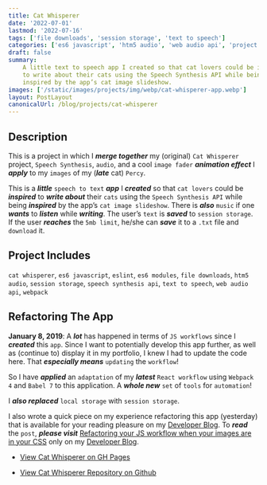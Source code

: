 ```yaml
---
title: Cat Whisperer
date: '2022-07-01'
lastmod: '2022-07-16'
tags: ['file downloads', 'session storage', 'text to speech']
categories: ['es6 javascript', 'htm5 audio', 'web audio api', 'project']
draft: false
summary:
    A little text to speech app I created so that cat lovers could be inspired
    to write about their cats using the Speech Synthesis API while being
    inspired by the app’s cat image slideshow.
images: ['/static/images/projects/img/webp/cat-whisperer-app.webp']
layout: PostLayout
canonicalUrl: /blog/projects/cat-whisperer
---
```


<Interglobalmedia
	src="/static/images/projects/img/webp/cat-whisperer-app.webp"
	author="Maria D. Campbell"
	alt="Cat Whisperer"
	srcUrl="/static/images/projects/img/webp/cat-whisperer-app.webp"
	authorUrl="/about"
/>

## Description

This is a project in which I **_merge together_** my (original) `Cat Whisperer`
project, `Speech Synthesis`, `audio`, and a cool `image fader` **_animation
effect_** I **_apply_** to my `images` of my (**_late_** cat) `Percy`.

This is a **_little_** `speech to text` **_app_** I **_created_** so that
`cat lovers` could be **_inspired_** to **_write about_** their `cats` using the
`Speech Synthesis API` while being **_inspired_** by the app’s
`cat image slideshow`. There is **_also_** `music` if one **_wants_** to
**_listen_** while **_writing_**. The user’s `text` is **_saved_** to
`session storage`. If the user **_reaches_** the `5mb limit`, he/she can
**_save_** it to a `.txt` file and `download` it.

## Project Includes

`cat whisperer`, `es6 javascript`, `eslint`, `es6 modules`, `file downloads`,
`htm5 audio`, `session storage`, `speech synthesis api`, `text to speech`,
`web audio api`, `webpack`

## Refactoring The App

**January 8, 2019**: A **_lot_** has happened in terms of `JS workflows` since I
**_created_** this `app`. Since I want to potentially develop this app further,
as well as (continue to) display it in my portfolio, I knew I had to update the
code here. That **_especially means_** `updating` the `workflow`!

So I have **_applied_** an `adaptation` of my **_latest_** `React workflow`
using `Webpack 4` and `Babel 7` to this application. A **_whole new_** `set` of
`tools` for `automation`!

I **_also replaced_** `local storage` with `session storage`.

I also wrote a quick piece on my experience refactoring this app (yesterday)
that is available for your reading pleasure on my
[Developer Blog](https://www.mariadcampbell.com/blog/refactoring-your-js-workflow-when-your-images-are-in-your-css-only/).
To **_read_** the `post`, **_please visit_**
[Refactoring your JS workflow when your images are in your CSS](https://www.mariadcampbell.com/blog/refactoring-your-js-workflow-when-your-images-are-in-your-css-only/)
only on my
[Developer Blog](https://www.mariadcampbell.com/blog/refactoring-your-js-workflow-when-your-images-are-in-your-css-only/).

-   [View Cat Whisperer on GH Pages](https://interglobalmedia.github.io/the-cat-whisperer/)

-   [View Cat Whisperer Repository on Github](https://github.com/interglobalmedia/the-cat-whisperer)
